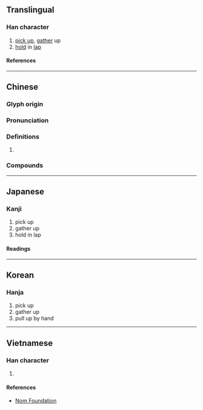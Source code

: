 {{also|撷}}
{{character info/new}}
==Translingual==

===Han character===
{{Han char|rn=64|rad=手|as=15|sn=18|four=51086|canj=QGRC|ids=⿰扌頡}}

# [[pick up]], [[gather]] up
# [[hold]] in [[lap]]

====References====
{{Han ref|kx=0461.090|dkj=12900|dj=0810.150|hdz=31978.110|uh=64F7}}

----

==Chinese==
{{zh-forms|s=撷}}

===Glyph origin===
{{Han etym}}

===Pronunciation===
{{zh-pron
|m=xié
|c=kit3,git3
|h=pfs=
|md=
|mn=
|w=
|mc=y
|oc=y
|cat=
}}

===Definitions===
{{zh-hanzi}}

# {{rfdef|lang=zh}}

===Compounds===
{{zh-der|採擷|擷取}}

----

==Japanese==

===Kanji===
{{ja-kanji|grade=|rs=手15}}

# pick up
# gather up
# hold in lap

====Readings====
{{ja-readings
|on=けつ
|kun=はさむ
}}

----

==Korean==

===Hanja===
{{ko-hanja|힐}}

# pick up
# gather up
# pull up by hand

----

==Vietnamese==

===Han character===
{{vi-readings|rs=手15|reading=hiệt}}

# {{defn|lang=vi|sort=手15}}

====References====
* [http://nomfoundation.org/common/nom_details.php?codepoint=64f7 Nom Foundation]